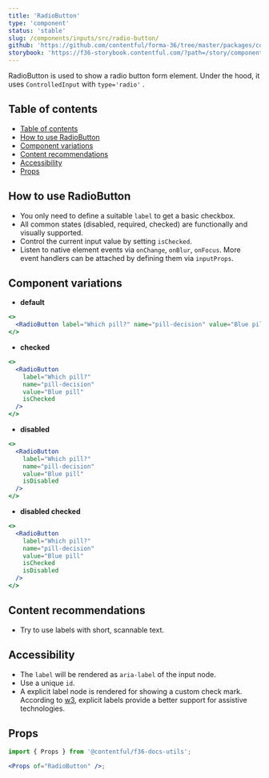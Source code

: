 ```yaml
---
title: 'RadioButton'
type: 'component'
status: 'stable'
slug: /components/inputs/src/radio-button/
github: 'https://github.com/contentful/forma-36/tree/master/packages/components/inputs/src/radio-button'
storybook: 'https://f36-storybook.contentful.com/?path=/story/components-radiobutton--default'
---
```


RadioButton is used to show a radio button form element. Under the hood, it uses `ControlledInput` with `type='radio'` .

## Table of contents

- [Table of contents](#table-of-contents)
- [How to use RadioButton](#how-to-use-radiobutton)
- [Component variations](#component-variations)
- [Content recommendations](#content-recommendations)
- [Accessibility](#accessibility)
- [Props](#props)

## How to use RadioButton

- You only need to define a suitable `label` to get a basic checkbox.
- All common states (disabled, required, checked) are functionally and visually supported.
- Control the current input value by setting `isChecked`.
- Listen to native element events via `onChange`, `onBlur`, `onFocus`. More event handlers can be attached by defining them via `inputProps`.

## Component variations

- **default**

```jsx
<>
  <RadioButton label="Which pill?" name="pill-decision" value="Blue pill" />
</>
```

- **checked**

```jsx
<>
  <RadioButton
    label="Which pill?"
    name="pill-decision"
    value="Blue pill"
    isChecked
  />
</>
```

- **disabled**

```jsx
<>
  <RadioButton
    label="Which pill?"
    name="pill-decision"
    value="Blue pill"
    isDisabled
  />
</>
```

- **disabled checked**

```jsx
<>
  <RadioButton
    label="Which pill?"
    name="pill-decision"
    value="Blue pill"
    isChecked
    isDisabled
  />
</>
```

## Content recommendations

- Try to use labels with short, scannable text.

## Accessibility

- The `label` will be rendered as `aria-label` of the input node.
- Use a unique `id`.
- A explicit label node is rendered for showing a custom check mark. According to [w3](https://www.w3.org/WAI/tutorials/forms/labels/#associating-labels-implicitly), explicit labels provide a better support for assistive technologies.

## Props

```jsx
import { Props } from '@contentful/f36-docs-utils';

<Props of="RadioButton" />;
```
